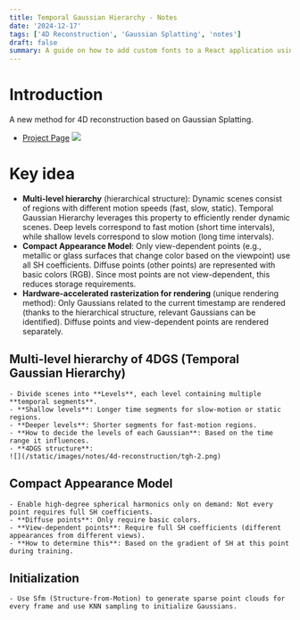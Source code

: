 ```yaml
---
title: Temporal Gaussian Hierarchy - Notes
date: '2024-12-17'
tags: ['4D Reconstruction', 'Gaussian Splatting', 'notes']
draft: false
summary: A guide on how to add custom fonts to a React application using Tailwind CSS.
---
```


# Introduction

A new method for 4D reconstruction based on Gaussian Splatting.

- [Project Page](https://zju3dv.github.io/longvolcap/)
  ![](/static/images/notes/4d-reconstruction/tgh-1.png)

# Key idea

- **Multi-level hierarchy** (hierarchical structure): Dynamic scenes consist of regions with different motion speeds (fast, slow, static). Temporal Gaussian Hierarchy leverages this property to efficiently render dynamic scenes. Deep levels correspond to fast motion (short time intervals), while shallow levels correspond to slow motion (long time intervals).
- **Compact Appearance Model**: Only view-dependent points (e.g., metallic or glass surfaces that change color based on the viewpoint) use all SH coefficients. Diffuse points (other points) are represented with basic colors (RGB). Since most points are not view-dependent, this reduces storage requirements.
- **Hardware-accelerated rasterization for rendering** (unique rendering method): Only Gaussians related to the current timestamp are rendered (thanks to the hierarchical structure, relevant Gaussians can be identified). Diffuse points and view-dependent points are rendered separately.

## Multi-level hierarchy of 4DGS (Temporal Gaussian Hierarchy)

    - Divide scenes into **Levels**, each level containing multiple **temporal segments**.
    - **Shallow levels**: Longer time segments for slow-motion or static regions.
    - **Deeper levels**: Shorter segments for fast-motion regions.
    - **How to decide the levels of each Gaussian**: Based on the time range it influences.
    - **4DGS structure**:
    ![](/static/images/notes/4d-reconstruction/tgh-2.png)

## Compact Appearance Model

    - Enable high-degree spherical harmonics only on demand: Not every point requires full SH coefficients.
    - **Diffuse points**: Only require basic colors.
    - **View-dependent points**: Require full SH coefficients (different appearances from different views).
    - **How to determine this**: Based on the gradient of SH at this point during training.

## Initialization

    - Use Sfm (Structure-from-Motion) to generate sparse point clouds for every frame and use KNN sampling to initialize Gaussians.

